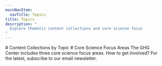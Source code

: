 ```yaml
---
mainNavItem:
  navTitle: Topics
title: Topics
description: "
  Explore thematic content collections and core science focus
"
---
```



<Block type="wide">
  <Prose>
    # Content Collections by Topic
  </Prose>
</Block>

<UrbanEmissionsSpotlight/>

<Block type="wide">
  <Prose>
        # Core Science Focus Areas
        The GHG Center includes three core science focus areas. How to get involved?
        For the latest, subscribe to our email newsletter.
  </Prose>
</Block>

<HomeContent>
  <Keypoints/>
</HomeContent>


